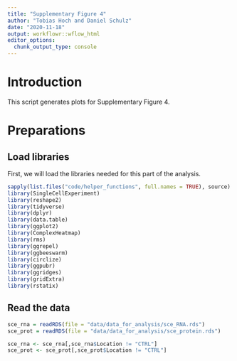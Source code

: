 ```yaml
---
title: "Supplementary Figure 4"
author: "Tobias Hoch and Daniel Schulz"
date: "2020-11-18"
output: workflowr::wflow_html
editor_options:
  chunk_output_type: console
---
```


# Introduction
This script generates plots for Supplementary Figure 4.

# Preparations

## Load libraries

First, we will load the libraries needed for this part of the analysis.

```r
sapply(list.files("code/helper_functions", full.names = TRUE), source)
library(SingleCellExperiment)
library(reshape2)
library(tidyverse)
library(dplyr)
library(data.table) 
library(ggplot2)
library(ComplexHeatmap)
library(rms)
library(ggrepel)
library(ggbeeswarm)
library(circlize)
library(ggpubr)
library(ggridges)
library(gridExtra)
library(rstatix)
```

## Read the data

```r
sce_rna = readRDS(file = "data/data_for_analysis/sce_RNA.rds")
sce_prot = readRDS(file = "data/data_for_analysis/sce_protein.rds")

sce_rna <- sce_rna[,sce_rna$Location != "CTRL"]
sce_prot <- sce_prot[,sce_prot$Location != "CTRL"]
```
